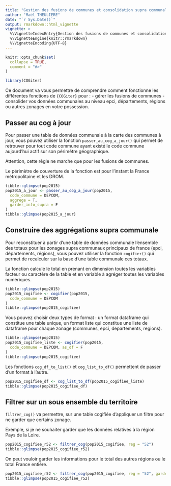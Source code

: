 ```yaml
---
title: "Gestion des fusions de communes et consolidation supra communales"
author: "Maël THEULIERE"
date: "`r Sys.Date()`"
output: rmarkdown::html_vignette
vignette: >
  %\VignetteIndexEntry{Gestion des fusions de communes et consolidation supra communales}
  %\VignetteEngine{knitr::rmarkdown}
  %\VignetteEncoding{UTF-8}
---
```


```r
knitr::opts_chunk$set(
  collapse = TRUE,
  comment = "#>"
)
```

```r
library(COGiter)
```

Ce document va vous permettre de comprendre comment fonctionne les différentes fonctions de `{COGiter}` pour : 
- gérer les fusions de communes
- consolider vos données communales au niveau epci, départements, régions ou autres zonages en votre possession.


## Passer au cog à jour

Pour passer une table de données communale à la carte des communes à jour, vous pouvez utiliser la fonction `passer_au_cog_a_jour()` qui permet de retrouver pour tout code commune ayant existé le code commune aujourd'hui actif sur son périmètre géographique. 

Attention, cette règle ne marche que pour les fusions de communes.

Le périmètre de couverture de la fonction est pour l'instant la France métropolitaine et les DROM.

```r
tibble::glimpse(pop2015)
pop2015_a_jour <- passer_au_cog_a_jour(pop2015,
  code_commune = DEPCOM,
  aggrege = T,
  garder_info_supra = F
)
tibble::glimpse(pop2015_a_jour)
```

## Construire des aggrégations supra communale

Pour reconstituer à partir d'une table de données communale l'ensemble des totaux pour les zonages supra communaux principaux de france (epci, départements, régions), vous pouvez utiliser la fonction `cogifier()` qui permet de recalculer sur la base d'une table communale ces totaux. 

La fonction calcule le total en prenant en dimension toutes les variables facteur ou caractère de la table et en variable à agréger toutes les variables numériques. 

```r
tibble::glimpse(pop2015)
pop2015_cogifiee <- cogifier(pop2015,
  code_commune = DEPCOM
)
tibble::glimpse(pop2015_cogifiee)
```

Vous pouvez choisir deux types de format : un format dataframe qui constitue une table unique, un format liste qui constitue une liste de dataframe pour chaque zonage (communes, epci, departements, regions).

```r
tibble::glimpse(pop2015)
pop2015_cogifiee_liste <- cogifier(pop2015,
  code_commune = DEPCOM, as_df = F
)
tibble::glimpse(pop2015_cogifiee)
```

Les fonctions `cog_df_to_list()` et `cog_list_to_df()` permettent de passer d'un format à l'autre.

```r
pop2015_cogifiee_df <- cog_list_to_df(pop2015_cogifiee_liste)
tibble::glimpse(pop2015_cogifiee_df)
```

## Filtrer sur un sous ensemble du territoire

`filtrer_cog()` va permettre, sur une table cogifiée d'appliquer un filtre pour ne garder que certains zonage.

Exemple, si je ne souhaiter garder que les données relatives à la région Pays de la Loire.

```r
pop2015_cogifiee_r52 <- filtrer_cog(pop2015_cogifiee, reg = "52")
tibble::glimpse(pop2015_cogifiee_r52)
```

On peut vouloir garder les informations pour le total des autres régions ou le total France entière.

```r
pop2015_cogifiee_r52 <- filtrer_cog(pop2015_cogifiee, reg = "52", garder_supra = ">=")
tibble::glimpse(pop2015_cogifiee_r52)
```
